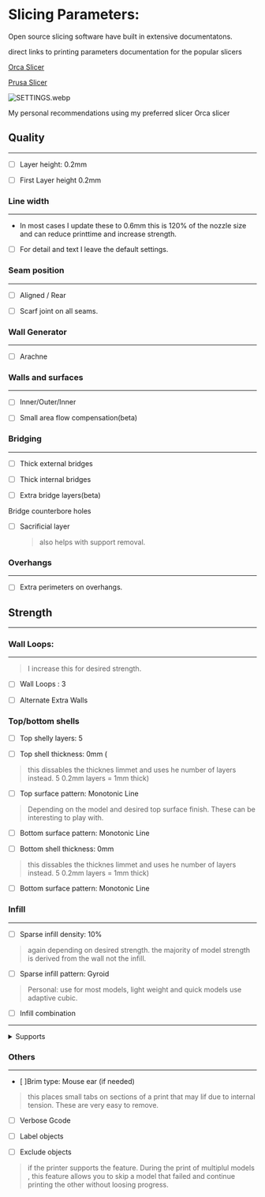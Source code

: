 
# Slicing Parameters:

Open source slicing software have built in extensive documentatons. 

direct links to printing parameters documentation for the popular slicers 

[Orca Slicer](https://github.com/SoftFever/OrcaSlicer/wiki/#process-settings)

[Prusa Slicer](https://help.prusa3d.com/category/print-settings_212)

![SETTINGS.webp](https://cdn.jsdelivr.net/gh/JamesD3d/info3dimages@main/i/SLICERS/SETTINGS.webp)

<Callout type="info">

My personal recommendations using my preferred slicer Orca slicer

</Callout>




## Quality
---
- [ ]  Layer height: 0.2mm

- [ ]  First Layer height 0.2mm

### Line width
---
- In most cases I update these to 0.6mm this is 120% of the nozzle size and can reduce printtime and increase strength. 

-  [ ] For detail and text I leave the default settings.

### Seam position
---
- [ ] Aligned / Rear

- [ ] Scarf joint on all seams.

### Wall Generator
---
- [ ] Arachne

### Walls and surfaces 
---
- [ ] Inner/Outer/Inner

- [ ] Small area flow compensation(beta)

### Bridging 
---
- [ ] Thick external bridges

- [ ] Thick internal bridges

- [ ] Extra bridge layers(beta)

Bridge counterbore holes
- [ ] Sacrificial layer 
    > also helps with support removal.

### Overhangs
---
- [ ] Extra perimeters on overhangs.


## Strength 
---
### Wall Loops:
---  
> I increase this for desired strength.
- [ ] Wall Loops : 3

- [ ] Alternate Extra Walls


### Top/bottom shells
- [ ] Top shelly layers: 5

- [ ] Top shell thickness: 0mm (
> this dissables the thicknes limmet and uses he number of layers instead. 5 0.2mm layers = 1mm thick) 

- [ ] Top surface pattern: Monotonic Line
> Depending on the model and desired top surface finish. These can be interesting to play with. 

- [ ] Bottom surface pattern: Monotonic Line

- [ ] Bottom shell thickness: 0mm
> this dissables the thicknes limmet and uses he number of layers instead. 5 0.2mm layers = 1mm thick) 

- [ ] Bottom surface pattern: Monotonic Line

### Infill 
---
- [ ] Sparse infill density: 10%
> again depending on desired strength. the majority of model strength is derived from the wall not the infill.

- [ ] Sparse infill pattern: Gyroid
> Personal: use for most models, light weight and quick models use adaptive cubic.

- [ ] Infill combination


---
<details>
  <summary>Supports</summary> 
I avoid using supports as much as possible, however when I do I use the following settings. 
The following is my thougth process:



### Identifiy the areas need for support
- is the area a direct line from the build plate?
- is the area not in a direct line to the build plate?

### If the suppots dot not need to be roughted around other parts, I prefer standard dupports

### If the model requres significat support, I referr tree supports. 

### If the model is printed in PLA and I have a multi materal system avaliable, I will change the support interface layer to PETG 
-PLA will not bond to PETG, this allows for easy removal of the support interface layer.

<Callout type="warning">

If you atempt to use PETG with PLA Supports, the PLA may [JAM](/Troubleshooting) your hotend. 

</Callout>

![TreevsStandatrd.webp](https://cdn.jsdelivr.net/gh/JamesD3d/info3dimages@main/i/SLICERS/TreevsStandatrd.webp)

</details>



### Others 
---
- [ ]Brim type: Mouse ear (if needed)
> this places small tabs on sections of a print that may lif due to internal tension. These are very easy to remove. 

- [ ] Verbose Gcode

- [ ] Label objects

- [ ] Exclude objects
> if the printer supports the feature. During the print of multiplul models , this feature allows you to skip a model that failed and continue printing the other without loosing progress. 
